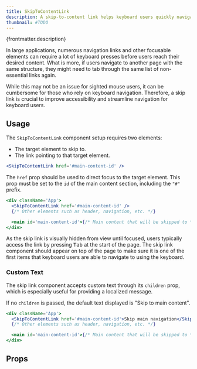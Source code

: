 ```yaml
---
title: SkipToContentLink
description: A skip-to-content link helps keyboard users quickly navigate to the main content.
thumbnail: #TODO
---
```


<p>{frontmatter.description}</p>

<LiveExample src='SkipToContentLink.main.jsx' truncate={true}>
  <AllExamples.SkipToContentLinkMainExample client:load />
</LiveExample>

In large applications, numerous navigation links and other focusable elements can require a lot of keyboard presses before users reach their desired content. What is more, if users navigate to another page with the same structure, they might need to tab through the same list of non-essential links again.

While this may not be an issue for sighted mouse users, it can be cumbersome for those who rely on keyboard navigation. Therefore, a skip link is crucial to improve accessibility and streamline navigation for keyboard users.

## Usage

The `SkipToContentLink` component setup requires two elements:

- The target element to skip to.
- The link pointing to that target element.

```jsx
<SkipToContentLink href='#main-content-id' />
```

The `href` prop should be used to direct focus to the target element. This prop must be set to the `id` of the main content section, including the `"#"` prefix.

```jsx {2}
<div className='App'>
  <SkipToContentLink href='#main-content-id' />
  {/* Other elements such as header, navigation, etc. */}

  <main id='main-content-id'>{/* Main content that will be skipped to */}</main>
</div>
```

As the skip link is visually hidden from view until focused, users typically access the link by pressing <kbd>Tab</kbd> at the start of the page. The skip link component should appear on top of the page to make sure it is one of the first items that keyboard users are able to navigate to using the keyboard.

### Custom Text

The skip link component accepts custom text through its `children` prop, which is especially useful for providing a localized message.

If no `children` is passed, the default text displayed is "Skip to main content".

```jsx {2}
<div className='App'>
  <SkipToContentLink href='#main-content-id'>Skip main navigation</SkipToContentLink>
  {/* Other elements such as header, navigation, etc. */}

  <main id='main-content-id'>{/* Main content that will be skipped to */}</main>
</div>
```

## Props

<PropsTable path='@itwin/itwinui-react/esm/core/SkipToContentLink/SkipToContentLink.d.ts' />
